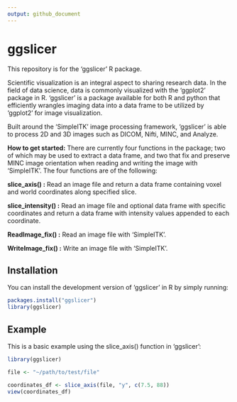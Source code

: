 ```yaml
---
output: github_document
---
```


# ggslicer

<!-- badges: start -->
<!-- badges: end -->

This repository is for the 'ggslicer' R package.

Scientific visualization is an integral aspect to sharing research data. In the field of data science, data is commonly visualized with the ‘ggplot2’ package in R. ‘ggslicer’ is a package available for both R and python that efficiently wrangles imaging data into a data frame to be utilized by ‘ggplot2’ for image visualization.

Built around the ‘SimpleITK’ image processing framework, ‘ggslicer’ is able to process 2D and 3D images such as DICOM, Nifti, MINC, and Analyze.


**How to get started:**
  There are currently four functions in the package; two of which may be used to extract a data frame, and two that fix and preserve MINC image orientation when reading and writing the image with ‘SimpleITK’. The four functions are of the following:

**slice_axis() :**
  Read an image file and return a data frame containing voxel and world coordinates along specified slice.

**slice_intensity() :**
  Read an image file and optional data frame with specific coordinates and return a data frame with intensity values appended to each coordinate.

**ReadImage_fix() :**
  Read an image file with ‘SimpleITK’.
  
**WriteImage_fix() :**
  Write an image file with ‘SimpleITK’.

## Installation

You can install the development version of 'ggslicer' in R by simply running:

``` r
packages.install("ggslicer")
library(ggslicer)
```

## Example

This is a basic example using the slice_axis() function in 'ggslicer':

```r
library(ggslicer)

file <- "~/path/to/test/file"

coordinates_df <- slice_axis(file, "y", c(7.5, 88))
view(coordinates_df)
```

